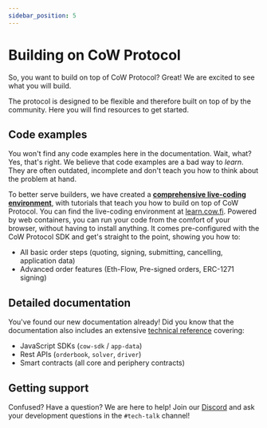 ```yaml
---
sidebar_position: 5
---
```


# Building on CoW Protocol

So, you want to build on top of CoW Protocol? Great! We are excited to see what you will build.

The protocol is designed to be flexible and therefore built on top of by the community. Here you will find resources to get started.

## Code examples

You won't find any code examples here in the documentation. Wait, what? Yes, that's right.
We believe that code examples are a bad way to _learn_.
They are often outdated, incomplete and don't teach you how to think about the problem at hand.

To better serve builders, we have created a [**comprehensive live-coding environment**](https://learn.cow.fi), with tutorials that teach you how to build on top of CoW Protocol.
You can find the live-coding environment at [learn.cow.fi](https://learn.cow.fi).
Powered by web containers, you can run your code from the comfort of your browser, without having to install anything.
It comes pre-configured with the CoW Protocol SDK and get's straight to the point, showing you how to:

- All basic order steps (quoting, signing, submitting, cancelling, application data)
- Advanced order features (Eth-Flow, Pre-signed orders, ERC-1271 signing)

## Detailed documentation

You've found our new documentation already! Did you know that the documentation also includes an extensive [technical reference](/category/-technical-reference) covering:

- JavaScript SDKs (`cow-sdk` / `app-data`)
- Rest APIs (`orderbook`, `solver`, `driver`)
- Smart contracts (all core and periphery contracts)

## Getting support

Confused? Have a question? We are here to help! Join our [Discord](https://discord.com/invite/cowprotocol) and ask your development questions in the `#tech-talk` channel!